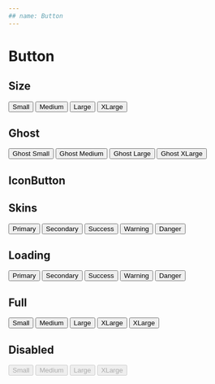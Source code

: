 ```yaml
---
## name: Button
---
```



# Button

## Size

<Playground>
  <Button size="sm">Small</Button>
  <Button size="md">Medium</Button>
  <Button size="lg">Large</Button>
  <Button size="xl">XLarge</Button>
</Playground>

## Ghost

<Playground>
  <Button size="sm" ghost>
    Ghost Small
  </Button>
  <Button size="md" ghost>
    Ghost Medium
  </Button>
  <Button size="lg" ghost>
    Ghost Large
  </Button>
  <Button size="xl" ghost>
    Ghost XLarge
  </Button>
</Playground>

## IconButton

<Playground>
  <IconButton icon={{ name: 'bomb', size: 'sm' }} />
  <IconButton icon={{ name: 'bomb', size: 'md' }} />
  <IconButton icon={{ name: 'bomb', size: 'lg' }} />
  <IconButton icon={{ name: 'bomb', size: 'xl' }} />
  <IconButton icon={{ name: 'bomb', size: 'xl' }}  ghost />

</Playground>

## Skins

<Playground>
  <Button skin="primary">Primary</Button>
  <Button skin="secondary">Secondary</Button>
  <Button skin="success">Success</Button>
  <Button skin="warning">Warning</Button>
  <Button skin="danger">Danger</Button>
</Playground>

## Loading

<Playground>
  <Button size="sm" skin="primary" loading>
    Primary
  </Button>
  <Button size="md" skin="secondary" loading>
    Secondary
  </Button>
  <Button size="lg" skin="success" loading>
    Success
  </Button>
  <Button size="xl" skin="warning" loading>
    Warning
  </Button>
  <Button size="xl" skin="danger" loading>
    Danger
  </Button>
</Playground>

## Full

<Playground>
  <Button size="sm" full>
    Small
  </Button>
  <Button size="md" skin="success" full>
    Medium
  </Button>
  <Button size="lg" skin="warning" full>
    Large
  </Button>
  <Button size="xl" skin="danger" full>
    XLarge
  </Button>
  <Button size="xl" skin="danger" loading full>
    XLarge
  </Button>
</Playground>

## Disabled

<Playground>
  <Button size="sm" disabled>
    Small
  </Button>
  <Button size="md" disabled>
    Medium
  </Button>
  <Button size="lg" disabled>
    Large
  </Button>
  <Button size="xl" disabled loading>
    XLarge
  </Button>
</Playground>
